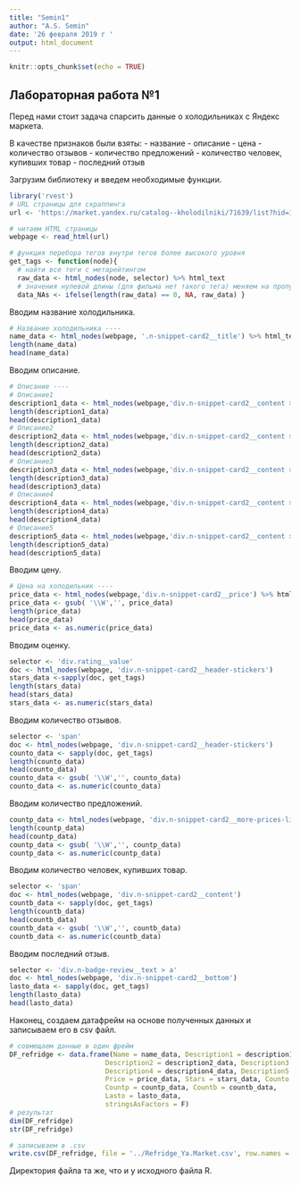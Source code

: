 ---
title: "Semin1"
author: "A.S. Semin"
date: '26 февраля 2019 г '
output: html_document
---

```{r setup, include=FALSE}
knitr::opts_chunk$set(echo = TRUE)
```

## Лабораторная работа №1

Перед нами стоит задача спарсить данные о холодильниках с Яндекс маркета.

В качестве признаков были взяты:
- название
- описание
- цена
- количество отзывов
- количество предложений
- количество человек, купивших товар
- последний отзыв

Загрузим библиотеку и введем необходимые функции.

```{r}
library('rvest') 
# URL страницы для скраппинга
url <- 'https://market.yandex.ru/catalog--kholodilniki/71639/list?hid=15450081&onstock=1&local-offers-first=0&page=2'

# читаем HTML страницы
webpage <- read_html(url) 

# функция перебора тегов внутри тегов более высокого уровня
get_tags <- function(node){
  # найти все теги с метарейтингом
  raw_data <- html_nodes(node, selector) %>% html_text 
  # значения нулевой длины (для фильма нет такого тега) меняем на пропуски
  data_NAs <- ifelse(length(raw_data) == 0, NA, raw_data) }
```

Вводим название холодильника.

```{r}
# Название холодильника ----
name_data <- html_nodes(webpage, '.n-snippet-card2__title') %>% html_text 
length(name_data)
head(name_data)
```

Вводим описание.

```{r}
# Описание ----
# Описание1
description1_data <- html_nodes(webpage,'div.n-snippet-card2__content > ul> li:nth-child(1)') %>% html_text
length(description1_data)
head(description1_data)
# Описание2
description2_data <- html_nodes(webpage,'div.n-snippet-card2__content > ul> li:nth-child(2)') %>% html_text
length(description2_data)
head(description2_data)
# Описание3
description3_data <- html_nodes(webpage,'div.n-snippet-card2__content > ul> li:nth-child(3)') %>% html_text
length(description3_data)
head(description3_data)
# Описание4
description4_data <- html_nodes(webpage,'div.n-snippet-card2__content > ul> li:nth-child(4)') %>% html_text
length(description4_data)
head(description4_data)
# Описание5
description5_data <- html_nodes(webpage,'div.n-snippet-card2__content > ul> li:nth-child(5)') %>% html_text
length(description5_data)
head(description5_data)
```

Вводим цену.

```{r}
# Цена на холодильник ----
price_data <- html_nodes(webpage,'div.n-snippet-card2__price') %>% html_text
price_data <- gsub( '\\W','', price_data)
length(price_data)
head(price_data)
price_data <- as.numeric(price_data)
```

Вводим оценку.

```{r}
selector <- 'div.rating__value'
doc <- html_nodes(webpage, 'div.n-snippet-card2__header-stickers')
stars_data <-sapply(doc, get_tags)
length(stars_data)
head(stars_data)
stars_data <- as.numeric(stars_data)
```

Вводим количество отзывов.

```{r}
selector <- 'span'
doc <- html_nodes(webpage, 'div.n-snippet-card2__header-stickers')
counto_data <- sapply(doc, get_tags)
length(counto_data)
head(counto_data)
counto_data <- gsub( '\\W','', counto_data)
counto_data <- as.numeric(counto_data)
```

Вводим количество предложений.

```{r}
countp_data <- html_nodes(webpage, 'div.n-snippet-card2__more-prices-link > a') %>%html_text
length(countp_data)
head(countp_data)
countp_data <- gsub( '\\W','', countp_data)
countp_data <- as.numeric(countp_data)
```

Вводим количество человек, купивших товар.

```{r}
selector <- 'span'
doc <- html_nodes(webpage, 'div.n-snippet-card2__content')
countb_data <- sapply(doc, get_tags)
length(countb_data)
head(countb_data)
countb_data <- gsub( '\\W','', countb_data)
countb_data <- as.numeric(countb_data)
```

Вводим последний отзыв.

```{r}
selector <- 'div.n-badge-review__text > a'
doc <- html_nodes(webpage, 'div.n-snippet-card2__bottom')
lasto_data <- sapply(doc, get_tags)
length(lasto_data)
head(lasto_data)
```

Наконец, создаем датафрейм на основе полученных данных и записываем его в csv файл.

```{r}
# совмещаем данные в один фрейм
DF_refridge <- data.frame(Name = name_data, Description1 = description1_data,
                        Description2 = description2_data, Description3 = description3_data,
                        Description4 = description4_data, Description5 = description5_data,
                        Price = price_data, Stars = stars_data, Counto = counto_data,
                        Countp = countp_data, Countb = countb_data,
                        Lasto = lasto_data,
                        stringsAsFactors = F)
# результат
dim(DF_refridge)
str(DF_refridge)

# записываем в .csv
write.csv(DF_refridge, file = '../Refridge_Ya.Market.csv', row.names = F)
```

Директория файла та же, что и у исходного файла R.
